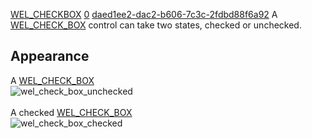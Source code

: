 [[Property:title|WEL_CHECKBOX]]
[[Property:weight|0]]
[[Property:uuid|daed1ee2-dac2-b606-7c3c-2fdbd88f6a92]]
A [[ref:libraries/wel/reference/wel_check_box_chart|WEL_CHECK_BOX]]  control can take two states, checked or unchecked. 

==Appearance==
A [[ref:libraries/wel/reference/wel_check_box_chart|WEL_CHECK_BOX]]  <br/>
 [[Image:wel-check-box-unchecked|wel_check_box_unchecked]]  <br/>
<br/>
A checked [[ref:libraries/wel/reference/wel_check_box_chart|WEL_CHECK_BOX]]  <br/>
 [[Image:wel-check-box-checked|wel_check_box_checked]]  
{{seealso|<br/>
[[WEL_CHECK_BOX_3_STATE|WEL_CHECK_BOX_3_STATE]]  }}




